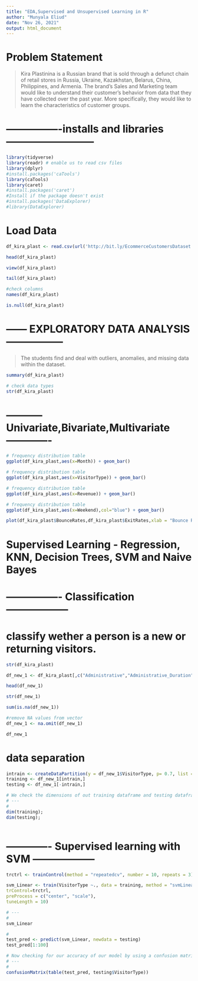 ```yaml
---
title: "EDA,Supervised and Unsupervised Learning in R"
author: "Munyala Eliud"
date: "Nov 26, 2021"
output: html_document
---
```


# Problem Statement
>Kira Plastinina is a Russian brand that is sold through a defunct chain of retail stores in Russia, Ukraine, Kazakhstan, Belarus, China, Philippines, and Armenia. The brand’s Sales and Marketing team would like to understand their customer’s behavior from data that they have collected over the past year. More specifically, they would like to learn the characteristics of customer groups.


# ----------------installs and libraries--------------------------
```r

library(tidyverse)
library(readr) # enable us to read csv files
library(dplyr)
#install.packages('caTools')
library(caTools)
library(caret)
#install.packages('caret')
#Install if the package doesn't exist 
#install.packages('DataExplorer) 
#library(DataExplorer)

```

# Load Data
```r

df_kira_plast <- read.csv(url('http://bit.ly/EcommerceCustomersDataset'))

```


```r
head(df_kira_plast)
```

```r
view(df_kira_plast)
```

```r
tail(df_kira_plast)
```

```r
#check columns
names(df_kira_plast)

```

```r
is.null(df_kira_plast)
```


# ------ EXPLORATORY DATA ANALYSIS -----------------

> The students find and deal with outliers, anomalies, and missing data within the dataset. 

```r
summary(df_kira_plast)
```

```r
# check data types
str(df_kira_plast)
```


# ----------- Univariate,Bivariate,Multivariate -------------

```r
# frequency distribution table
ggplot(df_kira_plast,aes(x=Month)) + geom_bar()

```

```r

# frequency distribution table
ggplot(df_kira_plast,aes(x=VisitorType)) + geom_bar()

```

```r
# frequency distribution table
ggplot(df_kira_plast,aes(x=Revenue)) + geom_bar()
```

```r
# frequency distribution table
ggplot(df_kira_plast,aes(x=Weekend),col="blue") + geom_bar()

```

```r
plot(df_kira_plast$BounceRates,df_kira_plast$ExitRates,xlab = "Bounce Rates",ylab = "Exit Rates",col='green')
```


# Supervised Learning - Regression, KNN, Decision Trees, SVM and Naive Bayes

# ---------------- Classification ------------------

# classify wether a person is a new or returning visitors.

```r
str(df_kira_plast)
```


```r
df_new_1 <- df_kira_plast[,c("Administrative","Administrative_Duration","Informational","Informational_Duration","ProductRelated","ProductRelated_Duration","BounceRates"     ,"ExitRates","PageValues","SpecialDay","OperatingSystems","Browser",          "Region","TrafficType","VisitorType")]

```

```r
head(df_new_1)
```

```r

str(df_new_1)
```

```r
sum(is.na(df_new_1))
```

```r
#remove NA values from vector
df_new_1 <- na.omit(df_new_1)
```

```r
df_new_1
```

# data separation

```r

intrain <- createDataPartition(y = df_new_1$VisitorType, p= 0.7, list = FALSE)
training <- df_new_1[intrain,]
testing <- df_new_1[-intrain,]

```


```r
# We check the dimensions of out training dataframe and testing dataframe
# ---
# 
dim(training); 
dim(testing);
```



```r

```



# ------------- Supervised learning with SVM ------------------
```r
trctrl <- trainControl(method = "repeatedcv", number = 10, repeats = 3)
```


```r
svm_Linear <- train(VisitorType ~., data = training, method = "svmLinear",
trControl=trctrl,
preProcess = c("center", "scale"),
tuneLength = 10)
```

```r
# ---
# 
svm_Linear
```

```r
# 
test_pred <- predict(svm_Linear, newdata = testing)
test_pred[1:100]
```

```r
# Now checking for our accuracy of our model by using a confusion matrix 
# ---
# 
confusionMatrix(table(test_pred, testing$VisitorType))
```



```r

```

```r

```

```r

```



